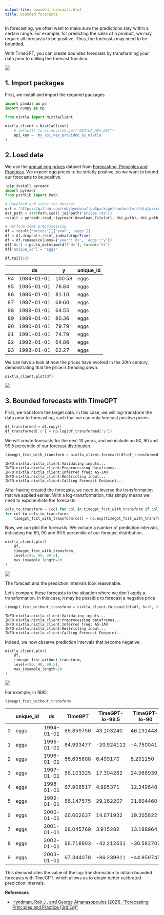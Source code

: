```yaml
---
output-file: bounded_forecasts.html
title: Bounded forecasts
---
```



In forecasting, we often want to make sure the predictions stay within a
certain range. For example, for predicting the sales of a product, we
may require all forecasts to be positive. Thus, the forecasts may need
to be bounded.

With TimeGPT, you can create bounded forecasts by transforming your data
prior to calling the forecast function.

[![](https://colab.research.google.com/assets/colab-badge.svg)](https://colab.research.google.com/github/Nixtla/nixtla/blob/main/nbs/docs/tutorials/13_bounded_forecasts.ipynb)

## 1. Import packages

First, we install and import the required packages

```python
import pandas as pd
import numpy as np

from nixtla import NixtlaClient
```


```python
nixtla_client = NixtlaClient(
    # defaults to os.environ.get("NIXTLA_API_KEY")
    api_key = 'my_api_key_provided_by_nixtla'
)
```

## 2. Load data

We use the [annual egg
prices](https://github.com/robjhyndman/fpp3package/tree/master/data)
dataset from [Forecasting, Principles and
Practices](https://otexts.com/fpp3/). We expect egg prices to be
strictly positive, so we want to bound our forecasts to be positive.

```python
!pip install pyreadr
import pyreadr
from pathlib import Path

# Download and store the dataset
url = 'https://github.com/robjhyndman/fpp3package/raw/master/data/prices.rda'
dst_path = str(Path.cwd().joinpath('prices.rda'))
result = pyreadr.read_r(pyreadr.download_file(url, dst_path), dst_path)
```


```python
# Perform some preprocessing
df = result['prices'][['year', 'eggs']]
df = df.dropna().reset_index(drop=True)
df = df.rename(columns={'year':'ds', 'eggs':'y'})
df['ds'] = pd.to_datetime(df['ds'], format='%Y')
df['unique_id'] = 'eggs'

df.tail(10)
```

|     | ds         | y      | unique_id |
|-----|------------|--------|-----------|
| 84  | 1984-01-01 | 100.58 | eggs      |
| 85  | 1985-01-01 | 76.84  | eggs      |
| 86  | 1986-01-01 | 81.10  | eggs      |
| 87  | 1987-01-01 | 69.60  | eggs      |
| 88  | 1988-01-01 | 64.55  | eggs      |
| 89  | 1989-01-01 | 80.36  | eggs      |
| 90  | 1990-01-01 | 79.79  | eggs      |
| 91  | 1991-01-01 | 74.79  | eggs      |
| 92  | 1992-01-01 | 64.86  | eggs      |
| 93  | 1993-01-01 | 62.27  | eggs      |

We can have a look at how the prices have evolved in the 20th century,
demonstrating that the price is trending down.

```python
nixtla_client.plot(df)
```

![](/nixtla/docs/tutorials/13_bounded_forecasts_files/figure-markdown_strict/cell-7-output-1.png)

## 3. Bounded forecasts with TimeGPT

First, we transform the target data. In this case, we will log-transform
the data prior to forecasting, such that we can only forecast positive
prices.

```python
df_transformed = df.copy()
df_transformed['y'] = np.log(df_transformed['y'])
```

We will create forecasts for the next 10 years, and we include an 80, 90
and 99.5 percentile of our forecast distribution.

```python
timegpt_fcst_with_transform = nixtla_client.forecast(df=df_transformed, h=10, freq='Y', level=[80, 90, 99.5])
```

``` text
INFO:nixtla.nixtla_client:Validating inputs...
INFO:nixtla.nixtla_client:Preprocessing dataframes...
INFO:nixtla.nixtla_client:Inferred freq: AS-JAN
INFO:nixtla.nixtla_client:Restricting input...
INFO:nixtla.nixtla_client:Calling Forecast Endpoint...
```

After having created the forecasts, we need to inverse the
transformation that we applied earlier. With a log-transformation, this
simply means we need to exponentiate the forecasts:

```python
cols_to_transform = [col for col in timegpt_fcst_with_transform if col not in ['unique_id', 'ds']]
for col in cols_to_transform:
    timegpt_fcst_with_transform[col] = np.exp(timegpt_fcst_with_transform[col])
```

Now, we can plot the forecasts. We include a number of prediction
intervals, indicating the 80, 90 and 99.5 percentile of our forecast
distribution.

```python
nixtla_client.plot(
    df, 
    timegpt_fcst_with_transform, 
    level=[80, 90, 99.5],
    max_insample_length=20
)
```

![](/nixtla/docs/tutorials/13_bounded_forecasts_files/figure-markdown_strict/cell-11-output-1.png)

The forecast and the prediction intervals look reasonable.

Let’s compare these forecasts to the situation where we don’t apply a
transformation. In this case, it may be possible to forecast a negative
price.

```python
timegpt_fcst_without_transform = nixtla_client.forecast(df=df, h=10, freq='Y', level=[80, 90, 99.5])
```

``` text
INFO:nixtla.nixtla_client:Validating inputs...
INFO:nixtla.nixtla_client:Preprocessing dataframes...
INFO:nixtla.nixtla_client:Inferred freq: AS-JAN
INFO:nixtla.nixtla_client:Restricting input...
INFO:nixtla.nixtla_client:Calling Forecast Endpoint...
```

Indeed, we now observe prediction intervals that become negative:

```python
nixtla_client.plot(
    df, 
    timegpt_fcst_without_transform, 
    level=[80, 90, 99.5],
    max_insample_length=20
)
```

![](/nixtla/docs/tutorials/13_bounded_forecasts_files/figure-markdown_strict/cell-13-output-1.png)

For example, in 1995:

```python
timegpt_fcst_without_transform
```

|     | unique_id | ds         | TimeGPT   | TimeGPT-lo-99.5 | TimeGPT-lo-90 | TimeGPT-lo-80 | TimeGPT-hi-80 | TimeGPT-hi-90 | TimeGPT-hi-99.5 |
|-----|-----------|------------|-----------|-----------------|---------------|---------------|---------------|---------------|-----------------|
| 0   | eggs      | 1994-01-01 | 66.859756 | 43.103240       | 46.131448     | 49.319034     | 84.400479     | 87.588065     | 90.616273       |
| 1   | eggs      | 1995-01-01 | 64.993477 | -20.924112      | -4.750041     | 12.275298     | 117.711656    | 134.736995    | 150.911066      |
| 2   | eggs      | 1996-01-01 | 66.695808 | 6.499170        | 8.291150      | 10.177444     | 123.214173    | 125.100467    | 126.892446      |
| 3   | eggs      | 1997-01-01 | 66.103325 | 17.304282       | 24.966939     | 33.032894     | 99.173756     | 107.239711    | 114.902368      |
| 4   | eggs      | 1998-01-01 | 67.906517 | 4.995371        | 12.349648     | 20.090992     | 115.722042    | 123.463386    | 130.817663      |
| 5   | eggs      | 1999-01-01 | 66.147575 | 29.162207       | 31.804460     | 34.585779     | 97.709372     | 100.490691    | 103.132943      |
| 6   | eggs      | 2000-01-01 | 66.062637 | 14.671932       | 19.305822     | 24.183601     | 107.941673    | 112.819453    | 117.453343      |
| 7   | eggs      | 2001-01-01 | 68.045769 | 3.915282        | 13.188964     | 22.950736     | 113.140802    | 122.902573    | 132.176256      |
| 8   | eggs      | 2002-01-01 | 66.718903 | -42.212631      | -30.583703    | -18.342726    | 151.780531    | 164.021508    | 175.650436      |
| 9   | eggs      | 2003-01-01 | 67.344078 | -86.239911      | -44.959745    | -1.506939     | 136.195095    | 179.647901    | 220.928067      |

This demonstrates the value of the log-transformation to obtain bounded
forecasts with TimeGPT, which allows us to obtain better calibrated
prediction intervals.

**References**

-   [Hyndman, Rob J., and George Athanasopoulos (2021). “Forecasting:
    Principles and Practice (3rd Ed)”](https://otexts.com/fpp3/)

